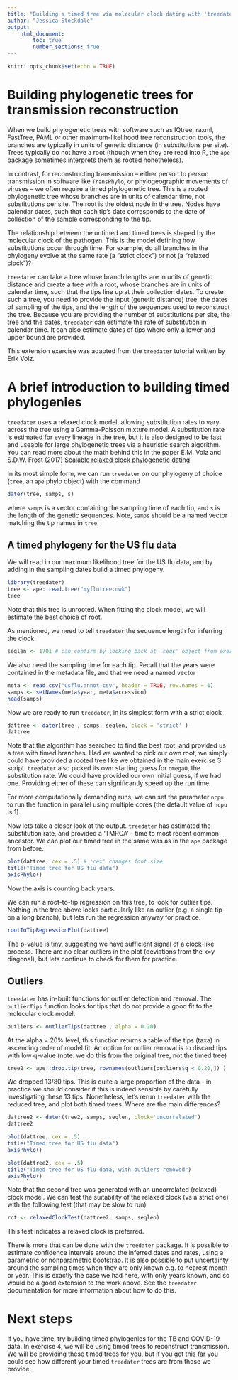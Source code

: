 ```yaml
---
title: "Building a timed tree via molecular clock dating with 'treedater'"
author: "Jessica Stockdale"
output: 
    html_document:
        toc: true
        number_sections: true
---
```

  
```r
knitr::opts_chunk$set(echo = TRUE)
```

# Building phylogenetic trees for transmission reconstruction
When we build phylogenetic trees with software such as IQtree, raxml, FastTree, PAML or other maximum-likelihood tree reconstruction tools, the branches are typically in units of genetic distance (in substitutions per site). Trees typically do not have a root (though when they are read into R, the `ape` package sometimes interprets them as rooted nonetheless). 

In contrast, for reconstructing transmission -- either person to person transmission in software like `TransPhylo`, or phylogeographic movements of viruses -- we often require a timed phylogenetic tree. This is a rooted phylogenetic tree whose branches are in units of calendar time, not substitutions per site. The root is the oldest node in the tree. Nodes have calendar dates, such that each tip's date corresponds to the date of collection of the sample corresponding to the tip. 

The relationship between the untimed and timed trees is shaped by the molecular clock of the pathogen. This is the model defining how substitutions occur through time. For example, do all branches in the phylogeny evolve at the same rate  (a "strict clock") or not (a "relaxed clock")? 

`treedater` can take a tree whose branch lengths are in units of genetic distance and create a tree with a root, whose branches are in units of calendar time, such that the tips line up at their collection dates. To create such a tree, you need to provide the input (genetic distance) tree, the dates of sampling of the tips, and the length of the sequences used to reconstruct the tree. Because you are providing the number of substitutions per site, the tree and the dates, `treedater` can estimate the rate of substitution in calendar time. It can also estimate dates of tips where only a lower and upper bound are provided. 

This extension exercise was adapted from the `treedater` tutorial written by Erik Volz. 

# A brief introduction to building timed phylogenies

`treedater` uses a relaxed clock model, allowing substitution rates to vary across the tree using a Gamma-Poisson mixture model. A substitution rate is estimated for every lineage in the tree, but it is also designed to be fast and useable for large phylogenetic trees via a heuristic search algorithm. You can read more about the math behind this in the paper E.M. Volz and S.D.W. Frost (2017) [Scalable relaxed clock phylogenetic dating](https://doi.org/10.1093/ve/vex025).


In its most simple form, we can run `treedater` on our phylogeny of choice (`tree`, an `ape` phylo object) with the command
```r
dater(tree, samps, s)
```
where `samps` is a vector containing the sampling time of each tip, and `s` is the length of the genetic sequences. Note, `samps` should be a named vector matching the tip names in `tree`.

## A timed phylogeny for the US flu data
We will read in our maximum likelihood tree for the US flu data, and by adding in the sampling dates build a timed phylogeny.

  
```r
library(treedater)
tree <- ape::read.tree("myflutree.nwk")
tree
```
Note that this tree is unrooted. When fitting the clock model, we will estimate the best choice of root. 

As mentioned, we need to tell `treedater` the sequence length for inferring the clock.

```r
seqlen <- 1701 # can confirm by looking back at 'seqs' object from exercise 3 main
```

We also need the sampling time for each tip. Recall that the years were contained in the metadata file, and that we need a named vector

```r
meta <- read.csv("usflu.annot.csv", header = TRUE, row.names = 1)
samps <- setNames(meta$year, meta$accession)
head(samps)
```

Now we are ready to run `treedater`, in its simplest form  with a strict clock
```r
dattree <- dater(tree , samps, seqlen, clock = 'strict' )
dattree 
```

Note that the algorithm has searched to find the best root, and provided us a tree with timed branches. Had we wanted to pick our own root, we simply could have provided a rooted tree like we obtained in the main exercise 3 script. `treedater` also picked its own starting guess for `omega0`, the substitution rate. We could have provided our own initial guess, if we had one. Providing either of these can significantly speed up the run time. 

For more computationally demanding runs, we can set the parameter `ncpu` to run the function in parallel using multiple cores (the default value of `ncpu` is 1). 

Now lets take a closer look at the output. `treedater` has estimated the substitution rate, and provided a 'TMRCA' - time to most recent common ancestor. We can plot our timed tree in the same was as in the `ape` package from before.

```r
plot(dattree, cex = .5) # 'cex' changes font size
title("Timed tree for US flu data")
axisPhylo()
```

Now the axis is counting back years. 

We can run a root-to-tip regression on this tree, to look for outlier tips. Nothing in the tree above looks particularly like an outlier (e.g. a single tip on a long branch), but lets run the regression anyway for practice. 


```r
rootToTipRegressionPlot(dattree)
```
The p-value is tiny, suggesting we have sufficient signal of a clock-like process. There are no clear outliers in the plot (deviations from the x=y diagonal), but lets continue to check for them for practice. 


## Outliers

`treedater` has in-built functions for outlier detection and removal. The `outlierTips` function looks for tips that do not provide a good fit to the molecular clock model. 

```r
outliers <- outlierTips(dattree , alpha = 0.20) 
```
At the alpha = 20% level, this function returns a table of the tips (taxa) in ascending order of model fit. An option for outlier removal is to discard tips with low q-value (note: we do this from the original tree, not the timed tree)
  
```r
tree2 <- ape::drop.tip(tree, rownames(outliers[outliers$q < 0.20,]) )
```

We dropped 13/80 tips. This is quite a large proportion of the data - in practice we should consider if this is indeed sensible by carefully investigating these 13 tips. Nonetheless, let's rerun `treedater` with the reduced tree, and plot both timed trees. Where are the main differences?
  
```r
dattree2 <- dater(tree2, samps, seqlen, clock='uncorrelated')  
dattree2

plot(dattree, cex = .5)
title("Timed tree for US flu data")
axisPhylo()

plot(dattree2, cex = .5) 
title("Timed tree for US flu data, with outliers removed")
axisPhylo()
```


Note that the second tree was generated with an uncorrelated (relaxed) clock model. We can test the suitability of the relaxed clock (vs a strict one) with the following test (that may be slow to run)
  
  
```r
rct <- relaxedClockTest(dattree2, samps, seqlen)
```

This test indicates a relaxed clock is preferred. 

There is more that can be done with the `treedater` package. It is possible to estimate confidence intervals around the inferred dates and rates, using a parametric or nonparametric bootstrap. It is also possible to put uncertainty around the sampling times when they are only known e.g. to nearest month or year. This is exactly the case we had here, with only years known, and so would be a good extension to the work above. See the `treedater` documentation for more information about how to do this.

# Next steps

If you have time, try building timed phylogenies for the TB and COVID-19 data. In exercise 4, we will be using timed trees to reconstruct transmission. We will be providing these timed trees for you, but if you get this far you could see how different your timed `treedater` trees are from those we provide. 




 